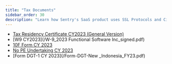 ```yaml
---
title: "Tax Documents"
sidebar_order: 30
description: "Learn how Sentry's SaaS product uses SSL Protocols and Ciphers for security and compatibility."
---
```


- [Tax Residency Certificate CY2023 (General Version)](/2023-Form-6166_general.pdf)
- [W9 CY2023](/W-9_2023 Functional Software Inc_signed.pdf)
- [10F Form CY 2023](/Form-No-10F_2023_signed.pdf)
- [No PE Undertaking CY 2023](/No-PE-Undertaking-Form_2023_Signed.pdf)
- [Form DGT-1 CY 2023](/Form-DGT-New _Indonesia_FY23.pdf)
